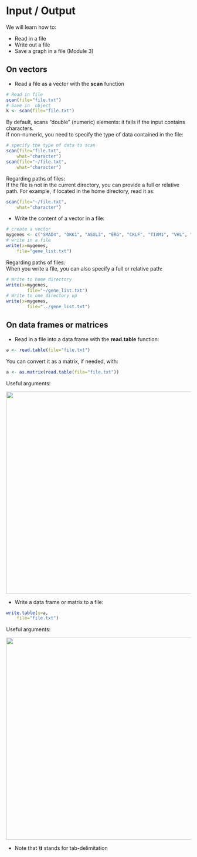# Input / Output

We will learn how to:

* Read in a file
* Write out a file
* Save a graph in a file (Module 3)

## On vectors

* Read a file as a vector with the **scan** function

```r
# Read in file
scan(file="file.txt")
# Save in  object
k <- scan(file="file.txt")
```

By default, scans "double" (numeric) elements: it fails if the input contains characters.<br>
If non-numeric, you need to specify the type of data contained in the file: 

```r
# specify the type of data to scan
scan(file="file.txt", 
	what="character")
scan(file="~/file.txt", 
	what="character")
```

Regarding paths of files:<br>
If the file is not in the current directory, you can provide a full or relative path. For example, if located in the home directory, read it as:

```r
scan(file="~/file.txt", 
	what="character")
```

* Write the content of a vector in a file:

```r
# create a vector
mygenes <- c("SMAD4", "DKK1", "ASXL3", "ERG", "CKLF", "TIAM1", "VHL", "BTD", "EMP1", "MALL", "PAX3")
# write in a file
write(x=mygenes, 
	file="gene_list.txt")
```

Regarding paths of files:<br>
When you write a file, you can also specify a full or relative path:

```r
# Write to home directory
write(x=mygenes,
        file="~/gene_list.txt")
# Write to one directory up
write(x=mygenes,
        file="../gene_list.txt")
```


## On data frames or matrices

* Read in a file into a data frame with the **read.table** function:

```r
a <- read.table(file="file.txt")
```

You can convert it as a matrix, if needed, with:

```r
a <- as.matrix(read.table(file="file.txt"))
```


Useful arguments:

<a href="https://sbcrg.github.io/CRG_RIntroduction/images/readtable.png"><img src="images/readtable.png" width="550/"></a>

* Write a data frame or matrix to a file:

```r
write.table(x=a,
	file="file.txt")
```

Useful arguments:

<a href="https://sbcrg.github.io/CRG_RIntroduction/images/readtable.png"><img src="images/writetable.png" width="550/"></a>

* Note that **\\t** stands for tab-delimitation


